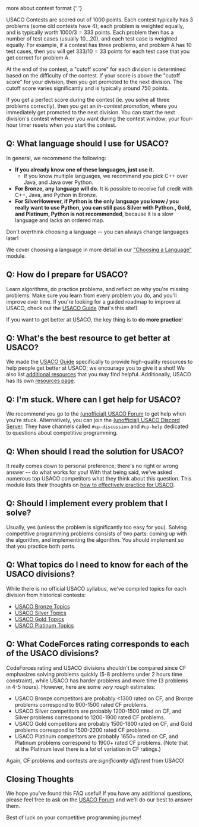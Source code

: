 <Resources>
  <Resource
    source="USACO@USA Computing Olympiad"
    title="Contests"
    url="http://www.usaco.org/index.php?page=contests"
    starred
  >
    more about contest format
  </Resource>
</Resources>{' '}

USACO Contests are scored out of 1000 points. Each contest typically has 3
problems (some old contests have 4); each problem is weighted equally, and is
typically worth $1000/3 = 333$ points. Each problem then has a number of test
cases (usually 10...20), and each test case is weighted equally. For example, if
a contest has three problems, and problem A has 10 test cases, then you will get
$333/10 = 33$ points for each test case that you get correct for problem A.

At the end of the contest, a "cutoff score" for each division is determined
based on the difficulty of the contest. If your score is above the "cutoff
score" for your division, then you get promoted to the next division. The cutoff
score varies significantly and is typically around $750$ points.

If you get a perfect score during the contest (ie. you solve all three problems
correctly), then you get an _in-contest promotion_, where you immediately get
promoted to the next division. You can start the next division's contest
whenever you want during the contest window; your four-hour timer resets when
you start the contest.

## Q: What language should I use for USACO?

In general, we recommend the following:

- **If you already know one of these languages, just use it.**
  - If you know multiple languages, we recommend you pick C++ over Java, and
    Java over Python.
- **For Bronze, any language will do.** It is possible to receive full credit
  with C++, Java, and Python in Bronze.
- **For Silver<Asterisk>However, if Python is the only language you know / you
  really want to use Python, you can still pass Silver with Python.</Asterisk>,
  Gold, and Platinum, Python is not recommended**, because it is a slow language
  and lacks an ordered map.

Don't overthink choosing a language -- you can always change languages later!

We cover choosing a language in more detail in our
["Choosing a Language"](https://usaco.guide/general/choosing-lang) module.

## Q: How do I prepare for USACO?

Learn algorithms, do practice problems, and reflect on why you're missing
problems. Make sure you learn from every problem you do, and you'll improve over
time. If you're looking for a guided roadmap to improve at USACO, check out the
[USACO Guide](https://usaco.guide/) (that's this site!)

If you want to get better at USACO, the key thing is to **do more practice**!

## Q: What's the best resource to get better at USACO?

We made the [USACO Guide](https://usaco.guide/) specifically to provide
high-quality resources to help people get better at USACO; we encourage you to
give it a shot! We also list
[additional resources](https://usaco.guide/general/resources-cp) that you may
find helpful. Additionally, USACO has its own
[resources page](http://usaco.org/index.php?page=resources).

## Q: I'm stuck. Where can I get help for USACO?

We recommend you go to the
[(unofficial) USACO Forum](https://forum.usaco.guide/) to get help when you're
stuck. Alternatively, you can join the
[(unofficial) USACO Discord Server](https://discord.com/invite/bessMBe). They
have channels called `#cp-discussion` and `#cp-help` dedicated to questions
about competitive programming.

## Q: When should I read the solution for USACO?

It really comes down to personal preference; there's no right or wrong answer --
do what works for you! With that being said, we've asked numerous top USACO
competitors what they think about this question. This module lists their
thoughts on
[how to effectively practice for USACO](https://usaco.guide/general/practicing).

## Q: Should I implement every problem that I solve?

Usually, yes (unless the problem is significantly too easy for you). Solving
competitive programming problems consists of two parts: coming up with the
algorithm, and implementing the algorithm. You should implement so that you
practice both parts.

## Q: What topics do I need to know for each of the USACO divisions?

While there is no official USACO syllabus, we've compiled topics for each
division from historical contests:

- [USACO Bronze Topics](https://usaco.guide/bronze)
- [USACO Silver Topics](https://usaco.guide/silver)
- [USACO Gold Topics](https://usaco.guide/gold)
- [USACO Platinum Topics](https://usaco.guide/plat)

## Q: What CodeForces rating corresponds to each of the USACO divisions?

CodeForces rating and USACO divisions shouldn't be compared since CF emphasizes
solving problems quickly (5-8 problems under 2 hours time constraint), while
USACO has harder problems and more time (3 problems in 4-5 hours). However, here
are some _very rough_ estimates:

- USACO Bronze competitors are probably \<1300 rated on CF, and Bronze problems
  correspond to 900-1500 rated CF problems.
- USACO Silver competitors are probably 1200-1500 rated on CF, and Silver
  problems correspond to 1200-1900 rated CF problems.
- USACO Gold competitors are probably 1500-1800 rated on CF, and Gold problems
  correspond to 1500-2200 rated CF problems.
- USACO Platinum competitors are probably 1650+ rated on CF, and Platinum
  problems correspond to 1900+ rated CF problems. (Note that at the Platinum
  level there is a _lot_ of variation in CF ratings.)

Again, CF problems and contests are _significantly different_ from USACO!

## Closing Thoughts

We hope you've found this FAQ useful! If you have any additional questions,
please feel free to ask on the [USACO Forum](https://forum.usaco.guide) and
we'll do our best to answer them.

Best of luck on your competitive programming journey!
